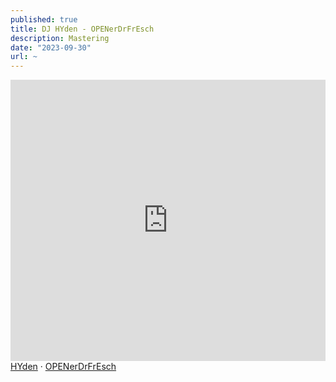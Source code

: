 ```yaml
---
published: true
title: DJ HYden - OPENerDrFrEsch
description: Mastering
date: "2023-09-30"
url: ~
---
```


<iframe
    width="100%"
    height="450"
    scrolling="no"
    frameborder="no"
    allow="autoplay"
    src="https://w.soundcloud.com/player/?url=https%3A//api.soundcloud.com/tracks/1628710881&color=%23ff5500&auto_play=false&hide_related=false&show_comments=true&show_user=true&show_reposts=false&show_teaser=true&visual=true">
</iframe>

<div style={{
    fontSize: '10px',
    color: '#cccccc',
    lineBreak: 'anywhere',
    wordBreak: 'normal',
    overflow: 'hidden',
    whiteSpace: 'nowrap',
    textOverflow: 'ellipsis',
    fontFamily: 'Interstate,Lucida Grande,Lucida Sans Unicode,Lucida Sans,Garuda,Verdana,Tahoma,sans-serif',
    fontWeight: '100'
}}>
    <a href="https://soundcloud.com/hydennden" title="HYden" target="_blank" style={{ color: '#cccccc', textDecoration: 'none' }}>HYden</a> · 
    <a href="https://soundcloud.com/hydennden/openerdrfresch" title="OPENerDrFrEsch" target="_blank" style={{ color: '#cccccc', textDecoration: 'none' }}>OPENerDrFrEsch</a>
</div>
